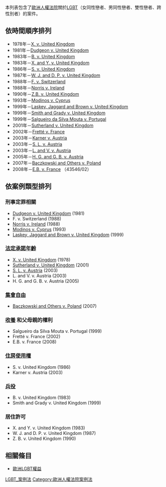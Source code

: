本列表包含了[[歐洲人權法院|歐洲人權法院]]關於[[LGBT|LGBT]]（女同性戀者、男同性戀者、雙性戀者、跨性別者）的案件。

==依時間順序排列==
*1978年－[[X訴英國案|X. v. United Kingdom]]
*1981年－[[德贞诉联合王国案|Dudgeon v. United Kingdom]]
*1983年－[http://cmiskp.echr.coe.int/tkp197/view.asp?action=open&documentId=804484&portal=hbkm&source=externalbydocnumber&table=F69A27FD8FB86142BF01C1166DEA398649 B. v. United Kingdom] {{Wayback|url=http://cmiskp.echr.coe.int/tkp197/view.asp?action=open&documentId=804484&portal=hbkm&source=externalbydocnumber&table=F69A27FD8FB86142BF01C1166DEA398649 |date=20110526111143 }}
*1983年－[http://cmiskp.echr.coe.int/tkp197/view.asp?action=open&documentId=803882&portal=hbkm&source=externalbydocnumber&table=F69A27FD8FB86142BF01C1166DEA398649 X. and Y. v. United Kingdom] {{Wayback|url=http://cmiskp.echr.coe.int/tkp197/view.asp?action=open&documentId=803882&portal=hbkm&source=externalbydocnumber&table=F69A27FD8FB86142BF01C1166DEA398649 |date=20110526111250 }}
*1986年－[http://cmiskp.echr.coe.int/tkp197/view.asp?action=html&documentId=664758&portal=hbkm&source=externalbydocnumber&table=F69A27FD8FB86142BF01C1166DEA398649 S. v. United Kingdom] {{Wayback|url=http://cmiskp.echr.coe.int/tkp197/view.asp?action=html&documentId=664758&portal=hbkm&source=externalbydocnumber&table=F69A27FD8FB86142BF01C1166DEA398649 |date=20110526111320 }}
*1987年－[http://cmiskp.echr.coe.int/tkp197/view.asp?action=html&documentId=664637&portal=hbkm&source=externalbydocnumber&table=F69A27FD8FB86142BF01C1166DEA398649 W. J. and D. P. v. United Kingdom] {{Wayback|url=http://cmiskp.echr.coe.int/tkp197/view.asp?action=html&documentId=664637&portal=hbkm&source=externalbydocnumber&table=F69A27FD8FB86142BF01C1166DEA398649 |date=20110526111445 }}
*1988年－[http://cmiskp.echr.coe.int/tkp197/view.asp?action=open&documentId=820063&portal=hbkm&source=externalbydocnumber&table=F69A27FD8FB86142BF01C1166DEA398649 F. v. Switzerland] {{Wayback|url=http://cmiskp.echr.coe.int/tkp197/view.asp?action=open&documentId=820063&portal=hbkm&source=externalbydocnumber&table=F69A27FD8FB86142BF01C1166DEA398649 |date=20110526111519 }}
*1988年－[[諾里斯訴愛爾蘭案|Norris v. Ireland]]
*1990年－[http://cmiskp.echr.coe.int/tkp197/view.asp?action=html&documentId=665036&portal=hbkm&source=externalbydocnumber&table=F69A27FD8FB86142BF01C1166DEA398649 Z.B. v. United Kingdom] {{Wayback|url=http://cmiskp.echr.coe.int/tkp197/view.asp?action=html&documentId=665036&portal=hbkm&source=externalbydocnumber&table=F69A27FD8FB86142BF01C1166DEA398649 |date=20110526111550 }} 
*1993年－[[Modinos_v._Cyprus|Modinos v. Cyprus]] 
*1999年－[[Laskey,_Jaggard_and_Brown_v._United_Kingdom|Laskey, Jaggard and Brown v. United Kingdom]]
*1999年－[http://cmiskp.echr.coe.int/tkp197/view.asp?action=html&documentId=696285&portal=hbkm&source=externalbydocnumber&table=F69A27FD8FB86142BF01C1166DEA398649 Smith and Grady v. United Kingdom] {{Wayback|url=http://cmiskp.echr.coe.int/tkp197/view.asp?action=html&documentId=696285&portal=hbkm&source=externalbydocnumber&table=F69A27FD8FB86142BF01C1166DEA398649 |date=20120510151502 }}
*1999年－[http://cmiskp.echr.coe.int/tkp197/viewhbkm.asp?skin=hudoc-en&action=html&table=F69A27FD8FB86142BF01C1166DEA398649&key=985 Salgueiro da Silva Mouta v. Portugal] {{Wayback|url=http://cmiskp.echr.coe.int/tkp197/viewhbkm.asp?skin=hudoc-en&action=html&table=F69A27FD8FB86142BF01C1166DEA398649&key=985 |date=20110526112102 }}
*2001年－[[Sutherland_v._United_Kingdom|Sutherland v. United Kingdom]] 
*2002年－[http://cmiskp.echr.coe.int/tkp197/view.asp?action=html&documentId=698045&portal=hbkm&source=externalbydocnumber&table=1132746FF1FE2A468ACCBCD1763D4D8149 Fretté v. France] {{Wayback|url=http://cmiskp.echr.coe.int/tkp197/view.asp?action=html&documentId=698045&portal=hbkm&source=externalbydocnumber&table=1132746FF1FE2A468ACCBCD1763D4D8149 |date=20110526103931 }}
*2003年－[http://cmiskp.echr.coe.int/tkp197/view.asp?action=html&documentId=699140&portal=hbkm&source=externalbydocnumber&table=F69A27FD8FB86142BF01C1166DEA398649 Karner v. Austria] {{Wayback|url=http://cmiskp.echr.coe.int/tkp197/view.asp?action=html&documentId=699140&portal=hbkm&source=externalbydocnumber&table=F69A27FD8FB86142BF01C1166DEA398649 |date=20110526105756 }}
*2003年－[[S._L._v._Austria|S. L. v. Austria]]
*2003年－[http://cmiskp.echr.coe.int/tkp197/view.asp?action=html&documentId=698753&portal=hbkm&source=externalbydocnumber&table=F69A27FD8FB86142BF01C1166DEA398649 L. and V. v. Austria] {{Wayback|url=http://cmiskp.echr.coe.int/tkp197/view.asp?action=html&documentId=698753&portal=hbkm&source=externalbydocnumber&table=F69A27FD8FB86142BF01C1166DEA398649 |date=20110526110339 }}
*2005年－[http://cmiskp.echr.coe.int/tkp197/view.asp?item=1&portal=hbkm&action=html&highlight=L.%20%7C%20B.%20%7C%20AUSTRIA%20%7C%2011084/02%20%7C%2015306/02&sessionid=5761551&skin=hudoc-pr-en H. G. and G. B. v. Austria]
*2007年－[[Bączkowski_and_Others_v._Poland|Bączkowski and Others v. Poland]]
*2008年－[http://cmiskp.echr.coe.int/tkp197/view.asp?action=html&documentId=827961&portal=hbkm&source=externalbydocnumber&table=F69A27FD8FB86142BF01C1166DEA398649 E.B. v. France] {{Wayback|url=http://cmiskp.echr.coe.int/tkp197/view.asp?action=html&documentId=827961&portal=hbkm&source=externalbydocnumber&table=F69A27FD8FB86142BF01C1166DEA398649 |date=20110526105643 }}（43546/02）

==依案例類型排列==

===刑事定罪相關===

*[[Dudgeon_v._United_Kingdom|Dudgeon v. United Kingdom]] (1981) 
*F. v. Switzerland (1988)
*[[Norris_v._Ireland|Norris v. Ireland]] (1988) 
*[[Modinos_v._Cyprus|Modinos v. Cyprus]] (1993)
*[[Laskey,_Jaggard_and_Brown_v._United_Kingdom|Laskey, Jaggard and Brown v. United Kingdom]] (1999)

===[[法定承諾年齡|法定承諾年齡]]===

*[[X._v._United_Kingdom|X. v. United Kingdom]] (1978)
*[[Sutherland_v._United_Kingdom|Sutherland v. United Kingdom]] (2001)
*[[S._L._v._Austria|S. L. v. Austria]] (2003)
*L. and V. v. Austria (2003)
*H. G. and G. B. v. Austria (2005)

===[[集會自由|集會自由]]===

*[[Bączkowski_and_Others_v._Poland|Bączkowski and Others v. Poland]] (2007)

===[[收養|收養]] 和父母親的權利===

*Salgueiro da Silva Mouta v. Portugal (1999)
*Fretté v. France (2002)
*E.B. v. France (2008)

===[[住房使用權|住房使用權]]===

*S. v. United Kingdom (1986)
*Karner v. Austria (2003)

===[[兵役|兵役]]===

*B. v. United Kingdom (1983)
*Smith and Grady v. United Kingdom (1999)

===居住許可===

*X. and Y. v. United Kingdom (1983)
*W. J. and D. P. v. United Kingdom (1987)
*Z. B. v. United Kingdom (1990)
 
==相關條目==
{{portal|LGBT|Portal LGBT.svg}}
{{portal|歐洲|Flag of Europe.svg}}
*[[歐洲LGBT權益|歐洲LGBT權益]]

[[Category:LGBT_案例法|]]

[[Category:歐洲人權法院案例法|Category:歐洲人權法院案例法]]
